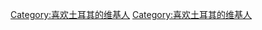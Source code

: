 {{Userbox
  |id=[[File:Flag of Turkey.svg|40px]]
  |id-c=#E30A17
  |info=这个用户喜欢'''[[土耳其|<span style="color:#E30A17;">土耳其</span>]]。'''<br>"Türkiye'yi seviyorum."
  |info-c=green
  |info-s=10
  |border-c=#A0522D
}}<noinclude>[[Category:喜欢土耳其的维基人]]</noinclude><includeonly>[[Category:喜欢土耳其的维基人]]</includeonly>